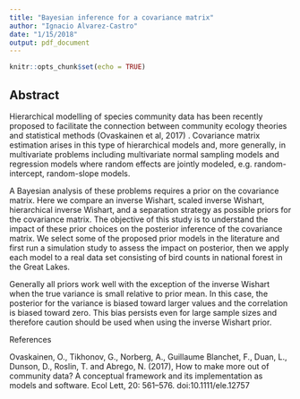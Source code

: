 ```yaml
---
title: "Bayesian inference for a covariance matrix"
author: "Ignacio Alvarez-Castro"
date: "1/15/2018"
output: pdf_document
---
```


```r
knitr::opts_chunk$set(echo = TRUE)
```

## Abstract
Hierarchical modelling of species community data has been recently proposed to facilitate the connection between community ecology theories and statistical methods (Ovaskainen et al, 2017) . Covariance matrix estimation arises in this type of hierarchical models and, more generally, in multivariate problems including multivariate normal sampling models and regression models where random effects are jointly modeled, e.g. random-intercept, random-slope models.

A Bayesian analysis of these problems requires a prior on the covariance matrix. Here we compare an inverse Wishart, scaled inverse Wishart, hierarchical inverse Wishart, and a separation strategy as possible priors for the covariance matrix. The objective of this study is to understand the impact of these prior choices on the posterior inference of the covariance matrix. We select some of the proposed prior models in the literature and first run a simulation study to assess the impact on posterior, then we apply each model to a real data set consisting of bird counts in national forest in the Great Lakes.

Generally all priors work well with the exception of the inverse Wishart when the true variance is small relative to prior mean. In this case, the posterior for the variance is biased toward larger values and the correlation is biased toward zero. This bias persists even for large sample sizes and therefore caution should be used when using the inverse Wishart prior.

References

Ovaskainen, O., Tikhonov, G., Norberg, A., Guillaume Blanchet, F., Duan, L., Dunson, D., Roslin, T. and Abrego, N. (2017), How to make more out of community data? A conceptual framework and its implementation as models and software. Ecol Lett, 20: 561–576. doi:10.1111/ele.12757